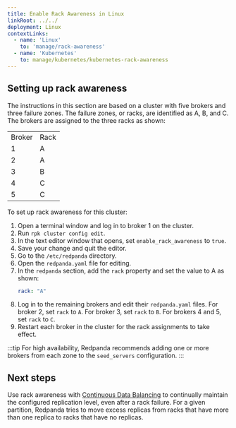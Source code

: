 ```yaml
---
title: Enable Rack Awareness in Linux
linkRoot: ../../
deployment: Linux
contextLinks:
  - name: 'Linux'
    to: 'manage/rack-awareness'
  - name: 'Kubernetes'
    to: manage/kubernetes/kubernetes-rack-awareness
---
```


<head>
    <meta name="title" content="Enable Rack Awareness in Linux | Redpanda Docs"/>
    <meta name="description" content="Enable rack awareness to place partition replicas across different failure zones."/>
</head>



<ContextLink frontmatter={frontMatter}
/>

<AboutRackAwareness/>

## Setting up rack awareness

The instructions in this section are based on a cluster with five brokers and three failure zones. The failure zones, or racks, are identified as A, B, and C. 
The brokers are assigned to the three racks as shown:

<table className={styles.rackAwarenessTable}>
    <tr>
        <td>Broker</td>
        <td>Rack</td>
    </tr>
    <tr>
        <td>1</td>
        <td>A</td>
    </tr>
    <tr>
        <td>2</td>
        <td>A</td>
    </tr>
    <tr>
        <td>3</td>
        <td>B</td>
    </tr>
    <tr>
        <td>4</td>
        <td>C</td>
    </tr>
    <tr>
        <td>5</td>
        <td>C</td>
    </tr>
</table>

To set up rack awareness for this cluster:
1. Open a terminal window and log in to broker 1 on the cluster.
2. Run `rpk cluster config edit`.
3. In the text editor window that opens, set `enable_rack_awareness` to `true`.
4. Save your change and quit the editor.
5. Go to the `/etc/redpanda` directory.
6. Open the `redpanda.yaml` file for editing.
7. In the `redpanda` section, add the `rack` property and set the value to A as shown:
    ```yaml
    rack: "A"
    ```
8. Log in to the remaining brokers and edit their `redpanda.yaml` files. For broker 2, set `rack` to `A`. For broker 3, set `rack` to `B`. For brokers 4 and 5, set `rack` to `C`.
9. Restart each broker in the cluster for the rack assignments to take effect.

:::tip
For high availability, Redpanda recommends adding one or more brokers from each zone to the `seed_servers` configuration.
:::

## Next steps

Use rack awareness with [Continuous Data Balancing](../cluster-maintenance/continuous-data-balancing/) to continually maintain the configured replication level, even after a rack failure. For a given partition, Redpanda tries to move excess replicas from racks that have more than one replica to racks that have no replicas.
